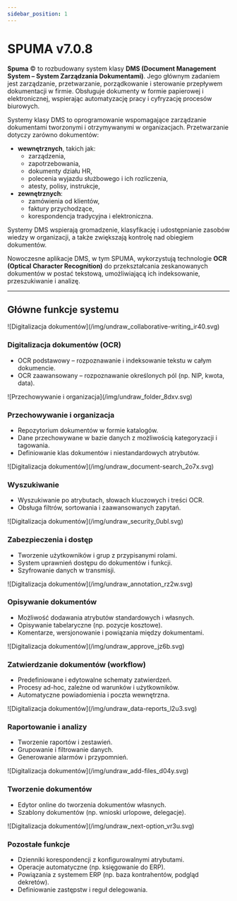 ```yaml
---
sidebar_position: 1
---
```


# SPUMA v7.0.8

**Spuma** © to rozbudowany system klasy **DMS (Document Management System – System Zarządzania Dokumentami)**. Jego głównym zadaniem jest zarządzanie, przetwarzanie, porządkowanie i sterowanie przepływem dokumentacji w firmie. Obsługuje dokumenty w formie papierowej i elektronicznej, wspierając automatyzację pracy i cyfryzację procesów biurowych.

Systemy klasy DMS to oprogramowanie wspomagające zarządzanie dokumentami tworzonymi i otrzymywanymi w organizacjach. Przetwarzanie dotyczy zarówno dokumentów:

- **wewnętrznych**, takich jak:
  - zarządzenia,
  - zapotrzebowania,
  - dokumenty działu HR,
  - polecenia wyjazdu służbowego i ich rozliczenia,
  - atesty, polisy, instrukcje,
- **zewnętrznych**:
  - zamówienia od klientów,
  - faktury przychodzące,
  - korespondencja tradycyjna i elektroniczna.

Systemy DMS wspierają gromadzenie, klasyfikację i udostępnianie zasobów wiedzy w organizacji, a także zwiększają kontrolę nad obiegiem dokumentów.

Nowoczesne aplikacje DMS, w tym SPUMA, wykorzystują technologie **OCR (Optical Character Recognition)** do przekształcania zeskanowanych dokumentów w postać tekstową, umożliwiającą ich indeksowanie, przeszukiwanie i analizę.

---

## Główne funkcje systemu

<div
  style={{
    display: 'grid',
    gridTemplateColumns: 'repeat(3, 1fr)',
    gap: '2rem',
    maxWidth: '1200px',
    margin: '2rem auto',
  }}
>

  <div style={{ textAlign: 'left' }}>
    <p>
      ![Digitalizacja dokumentów](/img/undraw_collaborative-writing_ir40.svg)
    </p>
    <h3>Digitalizacja dokumentów (OCR)</h3>
    <ul>
      <li>OCR podstawowy – rozpoznawanie i indeksowanie tekstu w całym dokumencie.</li>
      <li>OCR zaawansowany – rozpoznawanie określonych pól (np. NIP, kwota, data).</li>
    </ul>
  </div>

  <div style={{ textAlign: 'left' }}>
    <p>
      ![Przechowywanie i organizacja](/img/undraw_folder_8dxv.svg)
    </p>
    <h3>Przechowywanie i organizacja</h3>
    <ul>
      <li>Repozytorium dokumentów w formie katalogów.</li>
      <li>Dane przechowywane w bazie danych z możliwością kategoryzacji i tagowania.</li>
      <li>Definiowanie klas dokumentów i niestandardowych atrybutów.</li>
    </ul>
  </div>

  <div style={{ textAlign: 'left' }}>
    <p>
      ![Digitalizacja dokumentów](/img/undraw_document-search_2o7x.svg)
    </p>
    <h3>Wyszukiwanie</h3>
    <ul>
      <li>Wyszukiwanie po atrybutach, słowach kluczowych i treści OCR.</li>
      <li>Obsługa filtrów, sortowania i zaawansowanych zapytań.</li>
    </ul>
  </div>

  <div style={{ textAlign: 'left' }}>
    <p>
      ![Digitalizacja dokumentów](/img/undraw_security_0ubl.svg)
    </p>
    <h3>Zabezpieczenia i dostęp</h3>
    <ul>
      <li>Tworzenie użytkowników i grup z przypisanymi rolami.</li>
      <li>System uprawnień dostępu do dokumentów i funkcji.</li>
      <li>Szyfrowanie danych w transmisji.</li>
    </ul>
  </div>

  <div style={{ textAlign: 'left' }}>
    <p>
      ![Digitalizacja dokumentów](/img/undraw_annotation_rz2w.svg)
    </p>
    <h3>Opisywanie dokumentów</h3>
    <ul>
      <li>Możliwość dodawania atrybutów standardowych i własnych.</li>
      <li>Opisywanie tabelaryczne (np. pozycje kosztowe).</li>
      <li>Komentarze, wersjonowanie i powiązania między dokumentami.</li>
    </ul>
  </div>

  <div style={{ textAlign: 'left' }}>
    <p>
      ![Digitalizacja dokumentów](/img/undraw_approve_jz6b.svg)
    </p>
    <h3>Zatwierdzanie dokumentów (workflow)</h3>
    <ul>
      <li>Predefiniowane i edytowalne schematy zatwierdzeń.</li>
      <li>Procesy ad-hoc, zależne od warunków i użytkowników.</li>
      <li>Automatyczne powiadomienia i poczta wewnętrzna.</li>
    </ul>
  </div>

  <div style={{ textAlign: 'left' }}>
    <p>
      ![Digitalizacja dokumentów](/img/undraw_data-reports_l2u3.svg)
    </p>
    <h3>Raportowanie i analizy</h3>
    <ul>
      <li>Tworzenie raportów i zestawień.</li>
      <li>Grupowanie i filtrowanie danych.</li>
      <li>Generowanie alarmów i przypomnień.</li>
    </ul>
  </div>

  <div style={{ textAlign: 'left' }}>
    <p>
      ![Digitalizacja dokumentów](/img/undraw_add-files_d04y.svg)
    </p>
    <h3>Tworzenie dokumentów</h3>
    <ul>
      <li>Edytor online do tworzenia dokumentów własnych.</li>
      <li>Szablony dokumentów (np. wnioski urlopowe, delegacje).</li>
    </ul>
  </div>

  <div style={{ textAlign: 'left' }}>
    <p>
      ![Digitalizacja dokumentów](/img/undraw_next-option_vr3u.svg)
    </p>
    <h3>Pozostałe funkcje</h3>
    <ul>
      <li>Dzienniki korespondencji z konfigurowalnymi atrybutami.</li>
      <li>Operacje automatyczne (np. księgowanie do ERP).</li>
      <li>Powiązania z systemem ERP (np. baza kontrahentów, podgląd dekretów).</li>
      <li>Definiowanie zastępstw i reguł delegowania.</li>
    </ul>
  </div>

</div>

